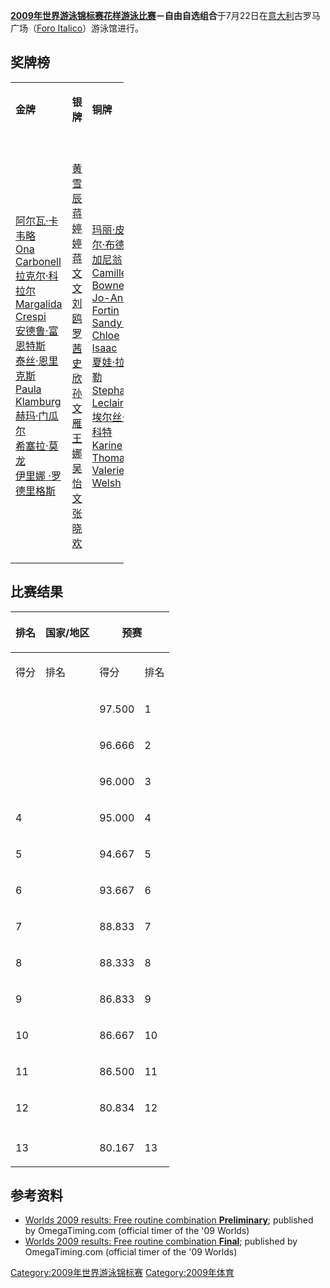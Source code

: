 {{Link style|time=2015-12-13T12:19:09+00:00}}
{{noteTA|G1=Aquatics}}
{{2009年世界游泳锦标赛}}

{{main|2009年世界游泳锦标赛花样游泳比赛}}

'''[[2009年世界游泳锦标赛花样游泳比赛|2009年世界游泳锦标赛花样游泳比赛]]－自由自选组合'''于7月22日在[[意大利|意大利]]古罗马广场（[[:en:Foro_Italico|Foro Italico]]）游泳馆进行。

== 奖牌榜 ==

{| class="wikitable" style="text-align:center" width=60%
|- align="center"
| width=20% bgcolor=gold|'''金牌''' || width=20% bgcolor=silver|'''银牌''' || width=20% bgcolor=CC9966|'''铜牌'''
|-
| {{ESP}}<br />[[阿尔瓦·卡韦略|阿尔瓦·卡韦略]]<br />[[Ona_Carbonell|Ona Carbonell]]<br />[[拉克尔·科拉尔|拉克尔·科拉尔]]<br />[[Margalida_Crespi|Margalida Crespi]]<br />[[安德鲁·富恩特斯|安德鲁·富恩特斯]]<br />[[泰丝·恩里克斯|泰丝·恩里克斯]]<br />[[Paula_Klamburg|Paula Klamburg]]<br />[[赫玛·门瓜尔|赫玛·门瓜尔]]<br />[[希塞拉·莫龙|希塞拉·莫龙]]<br />[[伊里娜_·罗德里格斯|伊里娜 ·罗德里格斯]]
| {{CHN}}<br />[[黄雪辰|黄雪辰]]<br />[[蒋婷婷|蒋婷婷]]<br />[[蒋文文|蒋文文]]<br />[[刘鸥|刘鸥]]<br />[[罗茜|罗茜]]<br />[[史欣|史欣]]<br />[[孙文雁|孙文雁]]<br />[[王娜_(花样游泳运动员)|王娜]]<br />[[吴怡文|吴怡文]]<br />[[张晓欢|张晓欢]]
| {{CAN}}<br />[[玛丽·皮埃尔·布德罗·加尼翁|玛丽·皮埃尔·布德罗·加尼翁]]<br />[[Camille_Bowness|Camille Bowness]]<br />[[Jo-Annie_Fortin|Jo-Annie Fortin]]<br />[[Sandy_Gill|Sandy Gill]]<br />[[Chloe_Isaac|Chloe Isaac]]<br />[[夏娃·拉穆勒|夏娃·拉穆勒]]<br />[[Stephanie_Leclair|Stephanie Leclair]]<br />[[埃尔丝·马科特|埃尔丝·马科特]]<br />[[Karine_Thomas|Karine Thomas]]<br />[[Valerie_Welsh|Valerie Welsh]]
|}

== 比赛结果 ==

{| class="wikitable" style="text-align:center;font-family:Arial" width=60%
|-
!rowspan="2"|排名!!rowspan="2"|国家/地区!!colspan="2"|预赛!!colspan="2"|决赛
|-
!得分!!排名!!得分!!排名
|- bgcolor=ccffcc
| {{gold01}} || align=left| {{ESP}} || 97.500 || 1 || 98.333 || '''1'''
|- bgcolor=ccffcc
| {{silver02}} || align=left| {{CHN}} || 96.666 || 2 || 97.667 || '''2'''
|- bgcolor=ccffcc
| {{bronze03}} || align=left| {{CAN}} || 96.000 || 3 || 96.167 || '''3'''
|- bgcolor=ccffcc
| 4 || align=left| {{ITA}} || 95.000 || 4 || 95.667 || '''4'''
|- bgcolor=ccffcc
| 5 || align=left| {{JPN}} || 94.667 || 5 || 94.833 || '''5'''
|- bgcolor=ccffcc
| 6 || align=left| {{UKR}} || 93.667 || 6 || 94.334 || '''6'''
|- bgcolor=ccffcc
| 7 || align=left| {{GBR}} || 88.833 || 7 || 89.334 || '''7'''
|- bgcolor=ccffcc
| 8 || align=left| {{BRA}} || 88.333 || 8 || 88.667 || '''8'''
|- bgcolor=ccffcc
| 9 || align=left| {{BLR}} || 86.833 || 9 || 87.333 || '''9'''
|- bgcolor=ccffcc
| 10 || align=left| {{MEX}} || 86.667 || 10 || 86.833 || '''10'''
|- bgcolor=ccffcc
| 11 || align=left| {{NED}} || 86.500 || 11 || 86.500 || '''11'''
|- bgcolor=ccffcc
| 12 || align=left| {{EGY}} || 80.834 || 12 || 80.333 || '''12'''
|- bgcolor=#DDDDDD
| colspan=7|
|-
| 13 || align=left| {{GER}} || 80.167 || 13 || ||
|}

== 参考资料 ==

<div class="references-small">
* [https://web.archive.org/web/20090806182928/http://www.omegatiming.com/synchro/racearchives/2009/Roma2009/C73_Results_FRC_Prelim.pdf Worlds 2009 results: Free routine combination '''Preliminary''']; published by OmegaTiming.com (official timer of the '09 Worlds)
* [https://web.archive.org/web/20090806182928/http://www.omegatiming.com/synchro/racearchives/2009/Roma2009/C73_Results_FRC_Prelim.pdf Worlds 2009 results: Free routine combination '''Final''']; published by OmegaTiming.com (official timer of the '09 Worlds)
</div>

[[Category:2009年世界游泳锦标赛|Category:2009年世界游泳锦标赛]]
[[Category:2009年体育|Category:2009年体育]]